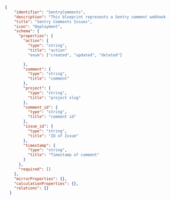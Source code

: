 ```json showLineNumbers
{
    "identifier": "SentryComments",
    "description": "This blueprint represents a Sentry comment webhook in our software catalog",
    "title": "Sentry Comments Issues",
    "icon": "Deployment",
    "schema": {
      "properties": {
        "action": {
          "type": "string",
          "title": "action"
          "enum": ["created", "updated", "deleted"]

        },
        "comment": {
          "type": "string",
          "title": "comment"
        },
        "project": {
          "type": "string",
          "title": "project slug"
        },
        "comment_id": {
          "type": "string",
          "title": "comment id"
        },
        "issue_id": {
          "type": "string",
          "title": "ID of Issue"
        },
        "timestamp": {
          "type": "string",
          "title": "Timestamp of comment"
        }
      },
      "required": []
    },
    "mirrorProperties": {},
    "calculationProperties": {},
    "relations": {}
  }

```
